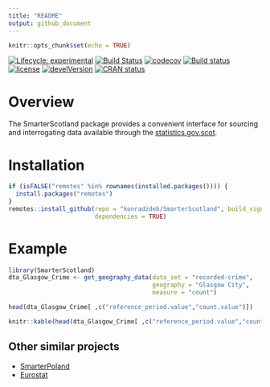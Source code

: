 ```yaml
---
title: "README"
output: github_document
---
```


```r
knitr::opts_chunk$set(echo = TRUE)
```

 [![Lifecycle: experimental](https://img.shields.io/badge/lifecycle-experimental-orange.svg)](https://www.tidyverse.org/lifecycle/#experimental) [![Build Status](https://travis-ci.org/konradzdeb/SmarterScotland.svg?branch=master)](https://travis-ci.org/konradzdeb/SmarterScotland) [![codecov](https://codecov.io/gh/konradzdeb/SmarterScotland/branch/master/graph/badge.svg)](https://codecov.io/gh/konradzdeb/SmarterScotland) [![Build status](https://ci.appveyor.com/api/projects/status/i3mfbvchkyah6gmf?svg=true)](https://ci.appveyor.com/project/konradedgar/smarterscotland-yhq6y) [![license](https://img.shields.io/badge/license-GPL--3-blue.svg)](https://www.gnu.org/licenses/gpl-3.0.en.html) [![develVersion](https://img.shields.io/badge/devel%20version-0.0.09-yellow.svg?style=flat)](https://github.com/konradzdeb/SmarterScotland) [![CRAN status](https://www.r-pkg.org/badges/version/SmarterScotland)](https://cran.r-project.org/package=SmarterScotland)


# Overview

The SmarterScotland package provides a convenient interface for sourcing and interrogating data available through the [statistics.gov.scot](http://statistics.gov.scot).

# Installation

```r
if (isFALSE("remotes" %in% rownames(installed.packages()))) {
  install.packages("remotes")
}
remotes::install_github(repo = "konradzdeb/SmarterScotland", build_vignettes = TRUE,
                        dependencies = TRUE)
```

# Example

```r
library(SmarterScotland)
dta_Glasgow_Crime <- get_geography_data(data_set = "recorded-crime",
                                        geography = "Glasgow City",
                                        measure = "count")
```
```r
head(dta_Glasgow_Crime[ ,c("reference_period.value","count.value")])
```
```r
knitr::kable(head(dta_Glasgow_Crime[ ,c("reference_period.value","count.value")]))
```




## Other similar projects

* [SmarterPoland](https://cran.r-project.org/web/packages/SmarterPoland/index.html)
* [Eurostat](https://cran.r-project.org/web/packages/eurostat/index.html)